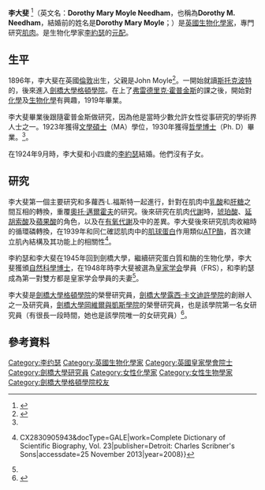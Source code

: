'''李大斐''' {{small|[[皇家学会#会员|FRS]]}}<ref name=rsbm>{{cite journal|title=Dorothy Mary Moyle Needham. 22 September 1896 – 22 December 1987|journal=Biographical Memoirs of Fellows of the Royal Society|date=2003-12-01|doi=10.1098/rsbm.2003.0020|url=http://rsbm.royalsocietypublishing.org/content/49/351|language=en|volume=49|pages=351–365|issn=0080-4606|accessdate=2018-04-02|author=Mikuláš Teich|archive-date=2017-09-22|archive-url=https://web.archive.org/web/20170922194107/http://rsbm.royalsocietypublishing.org/content/49/351|dead-url=no}}</ref>（英文名：'''Dorothy Mary Moyle Needham'''，也稱為'''Dorothy M. Needham'''，結婚前的姓名是'''Dorothy Mary Moyle'''；{{bd|1896年|9月22日|1987年|12月22日}}）是[[英國|英國]][[生物化學家|生物化學家]]，專門研究[[肌肉|肌肉]]。是生物化學家[[李約瑟|李約瑟]]的[[元配|元配]]。

==生平==
1896年，李大斐在英國[[倫敦|倫敦]]出生，父親是John Moyle<ref name=ODNB>{{cite web|last=Coley|first=N.G.|title=Needham [née Moyle], Dorothy Mary (1896–1987), biochemist|url=http://www.oxforddnb.com/view/article/56147|work=Oxford Dictionary of National Biography|publisher=Oxford University Press|accessdate=25 November 2013|archive-date=2016-03-06|archive-url=https://web.archive.org/web/20160306025755/http://www.oxforddnb.com/view/article/56147|dead-url=no}}</ref>。一開始就讀[[斯托克波特|斯托克波特]]的{{link-en|克莱爾蒙特學院|Claremont College}}，後來進入[[劍橋大學|劍橋大學]][[劍橋大學格頓學院|格頓學院]]。在上了[[弗雷德里克·霍普金斯|弗雷德里克·霍普金斯]]的課之後，開始對[[化學|化學]]及[[生物化學|生物化學]]有興趣，1919年畢業。

李大斐畢業後跟隨霍普金斯做研究，因為他是當時少數允許女性從事研究的學術界人士之一。1923年獲得[[文學碩士|文學碩士]]（MA）學位，1930年獲得[[哲學博士|哲學博士]]（Ph. D）畢業。<ref name=rsbm/>{{rp|p351-365}}。

在1924年9月時，李大斐和小四歲的[[李約瑟|李約瑟]]結婚。他們沒有子女。

==研究==
李大斐第一個主要研究和多蘿西·L.福斯特一起進行，針對在肌肉中[[乳酸|乳酸]]和[[肝糖|肝糖]]之間互相的轉換，重覆[[奧托·邁爾霍夫|奧托·邁爾霍夫]]的研究。後來研究在肌肉[[代謝|代謝]]時，[[琥珀酸|琥珀酸]]、[[延胡索酸|延胡索酸]]及[[蘋果酸|蘋果酸]]的角色，以及在[[呼吸作用|有氧代謝]]及{{link-en|無氧代謝|Anaerobic respiration}}中的差異{{rp|p354-355}}。李大斐後來研究肌肉收縮時的循環磷轉換，在1939年和同仁確認肌肉中的[[肌球蛋白|肌球蛋白]]作用類似[[ATP酶|ATP酶]]，首次建立肌內結構及其功能上的相關性<ref name=DicSciBiog>{{cite web|last=Abir-Am|first=Pnina|title=Needham, Dorothy Moyle|url=http://0-go.galegroup.com.catalogue.wellcomelibrary.org/ps/retrieve.do?sgHitCountType=None&sort=RELEVANCE&inPS=true&prodId=GVRL&userGroupName=wellcome&tabID=T003&searchId=R1&resultListType=RESULT_LIST&contentSegment=&searchType=AdvancedSearchForm&currentPosition=3&contentSet=GALE%7CCX2830905943&&docId=GALE{{!}}CX2830905943&docType=GALE|work=Complete Dictionary of Scientific Biography, Vol. 23|publisher=Detroit: Charles Scribner's Sons|accessdate=25 November 2013|year=2008}}{{Dead link|date=2019年12月 |bot=InternetArchiveBot |fix-attempted=yes }}</ref>。

李約瑟和李大斐在1945年回到劍橋大學，繼續研究蛋白質和酶的生物化學，李大斐獲頒[[自然科學博士|自然科學博士]]，在1948年時李大斐被選為[[皇家学会|皇家学会]]學員（FRS），和李約瑟成為第一對雙方都是皇家学会學員的夫妻<ref name=ODNB/>。

李大斐是[[劍橋大學格頓學院|劍橋大學格頓學院]]的榮譽研究員，[[劍橋大學露西·卡文迪許學院|劍橋大學露西·卡文迪許學院]]的創辦人之一及研究員，[[劍橋大學岡維爾與凱斯學院|劍橋大學岡維爾與凱斯學院]]的榮譽研究員，也是該學院第一名女研究員（有很長一段時間，她也是該學院唯一的女研究員）<ref name=RS>
{{cite web|url=http://www2.royalsociety.org/DServe/dserve.exe?dsqIni=Dserve.ini&dsqApp=Archive&dsqCmd=Show.tcl&dsqDb=Persons&dsqPos=1&dsqSearch=%28Surname%3D%27needham%27%29|title=Library and Archive Catalogue|publisher=The Royal Society|accessdate=2010-07-19}}</ref>。

== 參考資料 ==
{{reflist}}

{{Authority control}}
{{DEFAULTSORT: Needham, Dorothy}}
[[Category:李约瑟|Category:李约瑟]]
[[Category:英國生物化學家|Category:英國生物化學家]]
[[Category:英國皇家學會院士|Category:英國皇家學會院士]]
[[Category:劍橋大學研究員|Category:劍橋大學研究員]]
[[Category:女性化學家|Category:女性化學家]]
[[Category:女性生物學家|Category:女性生物學家]]
[[Category:劍橋大學格頓學院校友|Category:劍橋大學格頓學院校友]]